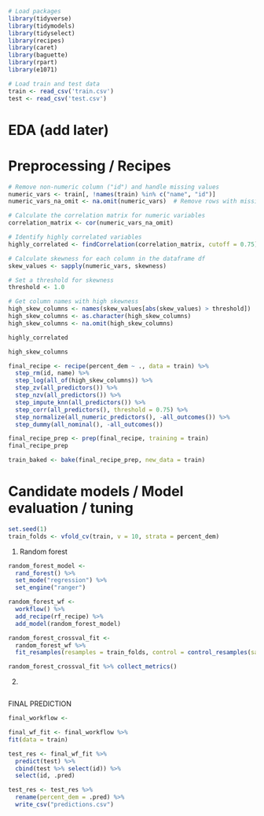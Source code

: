 ```r
# Load packages
library(tidyverse)
library(tidymodels)
library(tidyselect)
library(recipes)
library(caret)
library(baguette)
library(rpart)
library(e1071)
```

```r
# Load train and test data
train <- read_csv('train.csv')
test <- read_csv('test.csv')
```

# EDA (add later)

# Preprocessing / Recipes

```r
# Remove non-numeric column ("id") and handle missing values
numeric_vars <- train[, !names(train) %in% c("name", "id")]
numeric_vars_na_omit <- na.omit(numeric_vars)  # Remove rows with missing values

# Calculate the correlation matrix for numeric variables
correlation_matrix <- cor(numeric_vars_na_omit)

# Identify highly correlated variables
highly_correlated <- findCorrelation(correlation_matrix, cutoff = 0.75)

# Calculate skewness for each column in the dataframe df
skew_values <- sapply(numeric_vars, skewness)

# Set a threshold for skewness
threshold <- 1.0

# Get column names with high skewness
high_skew_columns <- names(skew_values[abs(skew_values) > threshold])
high_skew_columns <- as.character(high_skew_columns)
high_skew_columns <- na.omit(high_skew_columns)
```

```r
highly_correlated
```

```r
high_skew_columns
```

```r
final_recipe <- recipe(percent_dem ~ ., data = train) %>%
  step_rm(id, name) %>%
  step_log(all_of(high_skew_columns)) %>%
  step_zv(all_predictors()) %>%
  step_nzv(all_predictors()) %>%
  step_impute_knn(all_predictors()) %>%
  step_corr(all_predictors(), threshold = 0.75) %>%
  step_normalize(all_numeric_predictors(), -all_outcomes()) %>%
  step_dummy(all_nominal(), -all_outcomes())
```

```r
final_recipe_prep <- prep(final_recipe, training = train)
final_recipe_prep
```

```r
train_baked <- bake(final_recipe_prep, new_data = train)
```

# Candidate models / Model evaluation / tuning

```r
set.seed(1)
train_folds <- vfold_cv(train, v = 10, strata = percent_dem)
```

1.  Random forest

```r
random_forest_model <-
  rand_forest() %>% 
  set_mode("regression") %>% 
  set_engine("ranger")

random_forest_wf <-
  workflow() %>% 
  add_recipe(rf_recipe) %>% 
  add_model(random_forest_model)

random_forest_crossval_fit <-
  random_forest_wf %>%
  fit_resamples(resamples = train_folds, control = control_resamples(save_pred = TRUE))

random_forest_crossval_fit %>% collect_metrics()
```

2.  

```r

```

FINAL PREDICTION

```r
final_workflow <- 

final_wf_fit <- final_workflow %>%
fit(data = train)
```

```r
test_res <- final_wf_fit %>% 
  predict(test) %>%
  cbind(test %>% select(id)) %>%
  select(id, .pred)

test_res <- test_res %>%
  rename(percent_dem = .pred) %>%
  write_csv("predictions.csv")
```
